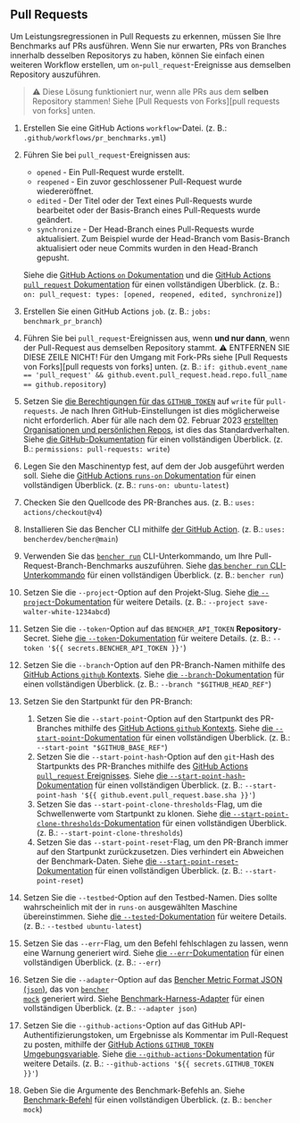 
## Pull Requests

Um Leistungsregressionen in Pull Requests zu erkennen, müssen Sie Ihre Benchmarks auf PRs ausführen.
Wenn Sie nur erwarten, PRs von Branches innerhalb desselben Repositorys zu haben,
können Sie einfach einen weiteren Workflow erstellen, um `on`-`pull_request`-Ereignisse aus demselben Repository auszuführen.

> ⚠️ Diese Lösung funktioniert nur, wenn alle PRs aus dem **selben** Repository stammen!
> Siehe [Pull Requests von Forks][pull requests von forks] unten.

<PullRequestsCode />

1. Erstellen Sie eine GitHub Actions `workflow`-Datei.
   (z. B.: `.github/workflows/pr_benchmarks.yml`)
2. Führen Sie bei `pull_request`-Ereignissen aus:
   - `opened` - Ein Pull-Request wurde erstellt.
   - `reopened` - Ein zuvor geschlossener Pull-Request wurde wiedereröffnet.
   - `edited` - Der Titel oder der Text eines Pull-Requests wurde bearbeitet oder der Basis-Branch eines Pull-Requests wurde geändert.
   - `synchronize` - Der Head-Branch eines Pull-Requests wurde aktualisiert.
   Zum Beispiel wurde der Head-Branch vom Basis-Branch aktualisiert oder neue Commits wurden in den Head-Branch gepusht.

   Siehe die [GitHub Actions `on` Dokumentation][github actions on]
   und die [GitHub Actions `pull_request` Dokumentation][github action pull_request] für einen vollständigen Überblick.
   (z. B.: `on: pull_request: types: [opened, reopened, edited, synchronize]`)
3. Erstellen Sie einen GitHub Actions `job`.
   (z. B.: `jobs: benchmark_pr_branch`)
4. Führen Sie bei `pull_request`-Ereignissen aus, wenn **und nur dann**, wenn der Pull-Request aus demselben Repository stammt.
   ⚠️ ENTFERNEN SIE DIESE ZEILE NICHT!
   Für den Umgang mit Fork-PRs siehe [Pull Requests von Forks][pull requests von forks] unten.
   (z. B.: `if: github.event_name == 'pull_request' && github.event.pull_request.head.repo.full_name == github.repository`)
5. Setzen Sie [die Berechtigungen für das `GITHUB_TOKEN`][github token permissions]
   auf `write` für `pull-requests`.
   Je nach Ihren GitHub-Einstellungen ist dies möglicherweise nicht erforderlich.
   Aber für alle nach dem 02. Februar 2023 [erstellten Organisationen und persönlichen Repos][github token read only],
   ist dies das Standardverhalten.
   Siehe [die GitHub-Dokumentation][github token permissions security]
   für einen vollständigen Überblick.
   (z. B.: `permissions: pull-requests: write`)
6. Legen Sie den Maschinentyp fest, auf dem der Job ausgeführt werden soll.
   Siehe die [GitHub Actions `runs-on` Dokumentation][github actions runs-on]
   für einen vollständigen Überblick.
   (z. B.: `runs-on: ubuntu-latest`)
7. Checken Sie den Quellcode des PR-Branches aus.
   (z. B.: `uses: actions/checkout@v4`)
8. Installieren Sie das Bencher CLI mithilfe [der GitHub Action][bencher cli github action].
   (z. B.: `uses: bencherdev/bencher@main`)
9. Verwenden Sie das <code><a href="/de/docs/explanation/bencher-run/">bencher run</a></code> CLI-Unterkommando,
   um Ihre Pull-Request-Branch-Benchmarks auszuführen.
   Siehe [das `bencher run` CLI-Unterkommando][bencher run] für einen vollständigen Überblick.
   (z. B.: `bencher run`)
10. Setzen Sie die `--project`-Option auf den Projekt-Slug.
    Siehe [die `--project`-Dokumentation][project option] für weitere Details.
    (z. B.: `--project save-walter-white-1234abcd`)
11. Setzen Sie die `--token`-Option auf das `BENCHER_API_TOKEN` **Repository**-Secret.
    Siehe [die `--token`-Dokumentation][token option] für weitere Details.
    (z. B.: `--token '${{ secrets.BENCHER_API_TOKEN }}'`)
12. Setzen Sie die `--branch`-Option auf den PR-Branch-Namen
    mithilfe des [GitHub Actions `github` Kontexts][github actions context].
    Siehe [die `--branch`-Dokumentation][branch option] für einen vollständigen Überblick.
    (z. B.: `--branch "$GITHUB_HEAD_REF"`)
13. Setzen Sie den Startpunkt für den PR-Branch:
    1. Setzen Sie die `--start-point`-Option auf den Startpunkt des PR-Branches
    mithilfe des [GitHub Actions `github` Kontexts][github actions context].
    Siehe [die `--start-point`-Dokumentation][start point] für einen vollständigen Überblick.
    (z. B.: `--start-point "$GITHUB_BASE_REF"`)
    2. Setzen Sie die `--start-point-hash`-Option auf den `git`-Hash des Startpunkts des PR-Branches
    mithilfe des [GitHub Actions `pull_request` Ereignisses][github action pull_request].
    Siehe [die `--start-point-hash`-Dokumentation][start point hash] für einen vollständigen Überblick.
    (z. B.: `--start-point-hash '${{ github.event.pull_request.base.sha }}'`)
    3. Setzen Sie das `--start-point-clone-thresholds`-Flag, um die Schwellenwerte vom Startpunkt zu klonen.
    Siehe [die `--start-point-clone-thresholds`-Dokumentation][start point clone thresholds] für einen vollständigen Überblick.
    (z. B.: `--start-point-clone-thresholds`)
    4. Setzen Sie das `--start-point-reset`-Flag, um den PR-Branch immer auf den Startpunkt zurückzusetzen.
    Dies verhindert ein Abweichen der Benchmark-Daten.
    Siehe [die `--start-point-reset`-Dokumentation][start point reset] für einen vollständigen Überblick.
    (z. B.: `--start-point-reset`)
14. Setzen Sie die `--testbed`-Option auf den Testbed-Namen.
    Dies sollte wahrscheinlich mit der in `runs-on` ausgewählten Maschine übereinstimmen.
    Siehe [die `--tested`-Dokumentation][testbed option] für weitere Details.
    (z. B.: `--testbed ubuntu-latest`)
15. Setzen Sie das `--err`-Flag, um den Befehl fehlschlagen zu lassen, wenn eine Warnung generiert wird.
   Siehe [die `--err`-Dokumentation][alert err] für einen vollständigen Überblick.
   (z. B.: `--err`)
16. Setzen Sie die `--adapter`-Option auf das [Bencher Metric Format JSON (`json`)][bmf], das von <code><a href="/de/docs/reference/bencher-metric-format/#bencher-mock">bencher mock</a></code> generiert wird.
   Siehe [Benchmark-Harness-Adapter][adapter json] für einen vollständigen Überblick.
   (z. B.: `--adapter json`)
17. Setzen Sie die `--github-actions`-Option auf das GitHub API-Authentifizierungstoken, um Ergebnisse als Kommentar im Pull-Request zu posten, 
    mithilfe der [GitHub Actions `GITHUB_TOKEN` Umgebungsvariable][github token].
    Siehe [die `--github-actions`-Dokumentation][github actions option] für weitere Details.
    (z. B.: `--github-actions '${{ secrets.GITHUB_TOKEN }}'`)
18. Geben Sie die Argumente des Benchmark-Befehls an.
    Siehe [Benchmark-Befehl][command argument] für einen vollständigen Überblick.
    (z. B.: `bencher mock`)

<PullRequestsClosed />

[github actions on]: https://docs.github.com/en/actions/using-workflows/workflow-syntax-for-github-actions#on
[github action pull_request]: https://docs.github.com/en/webhooks/webhook-events-and-payloads#pull_request
[github token permissions]: https://docs.github.com/en/actions/using-jobs/assigning-permissions-to-jobs#setting-the-github_token-permissions-for-a-specific-job
[github token read only]: https://github.blog/changelog/2023-02-02-github-actions-updating-the-default-github_token-permissions-to-read-only/
[github token permissions security]: https://docs.github.com/en/actions/security-guides/automatic-token-authentication#modifying-the-permissions-for-the-github_token
[github actions runs-on]: https://docs.github.com/en/actions/using-workflows/workflow-syntax-for-github-actions#jobsjob_idruns-on
[bencher cli github action]: https://github.com/marketplace/actions/bencher-cli
[github actions context]: https://docs.github.com/en/actions/learn-github-actions/contexts#github-context
[github token]: https://docs.github.com/en/actions/security-guides/automatic-token-authentication

[bencher run]: /de/docs/explanation/bencher-run/
[project option]: /de/docs/explanation/bencher-run/#--project-project
[token option]: /de/docs/explanation/bencher-run/#--token-token
[branch option]: /de/docs/explanation/branch-selection/#--branch-branch
[start point]: /de/docs/explanation/branch-selection/#--start-point-branch
[start point hash]: /de/docs/explanation/branch-selection/#--start-point-hash-hash
[start point clone thresholds]: /de/docs/explanation/branch-selection/#--start-point-clone-thresholds
[start point reset]: /de/docs/explanation/branch-selection/#--start-point-reset
[testbed option]: /de/docs/explanation/bencher-run/#--testbed-testbed
[alert err]: /de/docs/explanation/thresholds/#--err
[bmf]: /de/docs/reference/bencher-metric-format/
[adapter json]: /de/docs/explanation/adapters/#-json
[github actions option]: /de/docs/explanation/bencher-run/#--github-actions-github_token
[command argument]: /de/docs/explanation/bencher-run/#benchmark-command

[pull requests from forks]: #pull-requests-from-forks
